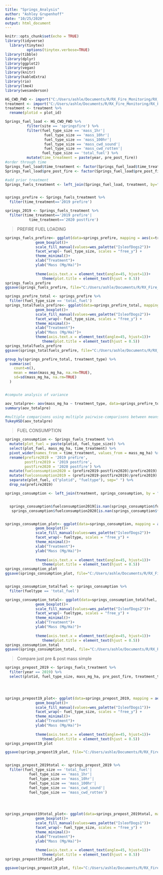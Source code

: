 ```yaml
---
title: "Springs_Analysis"
author: "Ashley Grupenhoff"
date: "10/25/2020"
output: html_document
---
```



```r
knitr::opts_chunk$set(echo = TRUE)
library(tidyverse)
  library(tinytex)
          options(tinytex.verbose=TRUE)
library(tibble)
library(dplyr)
library(ggplot2)
library(vegan)
library(knitr)
library(kableExtra)
library(rio)
library(lme4)
library(wesanderson)
```

```r
HG_CWD_FWD <- import("C:/Users/ashle/Documents/R/RX_Fire_Monitoring/RX_Fire_Monitoring/HolyGrail/data/clean/HG_CWD_FWD_final.csv")
treatment <- import("C:/Users/ashle/Documents/R/RX_Fire_Monitoring/RX_Fire_Monitoring/HolyGrail/data/raw/location_treatment.csv")
treatment <- treatment %>% 
  rename(plotid = plot_id)

Springs_fuel_load <- HG_CWD_FWD %>% 
          filter(site == 'springsfire') %>% 
          filter(fuel_type_size == 'mass_1hr'|
                  fuel_type_size == 'mass_10hr'|
                  fuel_type_size == 'mass_100hr'|
                  fuel_type_size == 'mass_cwd_sound'|
                  fuel_type_size == 'mass_cwd_rotten'|
                 fuel_type_size == 'total_fuel') %>% 
          mutate(time_treatment = paste(year, pre_post_fire)) 
#order through time
Springs_fuel_load$time_treatment <- factor(Springs_fuel_load$time_treatment, levels=c("2019 prefire", "2019 postfire", "2020 postfire"))
Springs_fuel_load$pre_post_fire <- factor(Springs_fuel_load$pre_post_fire, levels=c("prefire", "postfire"))

#add prior treatment
Springs_fuels_treatment <- left_join(Springs_fuel_load, treatment, by="plotid")


springs_prefire <- Springs_fuels_treatment %>% 
  filter(time_treatment=='2019 prefire')

springs_2019 <- Springs_fuels_treatment %>% 
  filter(time_treatment=='2019 prefire'|
           time_treatment=='2020 postfire')


```


>PREFIRE FUEL LOADING

```r

springs_fuels_prefire<- ggplot(data=springs_prefire, mapping = aes(x=treatment_type, y=mass_mg_ha, fill=treatment_type))+
              geom_boxplot()+
              scale_fill_manual(values=wes_palette("IsleofDogs2"))+
              facet_wrap(~ fuel_type_size, scales = "free_y") +
              theme_minimal()+
              xlab("Treatment")+
              ylab("Mass (Mg/Ha)")+
              
              theme(axis.text.x = element_text(angle=45, hjust=1))+
                 theme(plot.title = element_text(hjust = 0.5))
springs_fuels_prefire
ggsave(springs_fuels_prefire, file="C:/Users/ashle/Documents/R/RX_Fire_Monitoring/RX_Fire_Monitoring/HolyGrail/graphs/springs/springs_fuels_prefire.png")

springs_prefire_total <- springs_prefire %>% 
  filter(fuel_type_size == 'total_fuel')
springs_totalfuels_prefire<- ggplot(data=springs_prefire_total, mapping = aes(x=treatment_type, y=mass_mg_ha, fill=treatment_type))+
              geom_boxplot()+
              scale_fill_manual(values=wes_palette("IsleofDogs2"))+
              facet_wrap(~ fuel_type_size, scales = "free_y") +
              theme_minimal()+
              xlab("Treatment")+
              ylab("Mass (Mg/Ha)")+
              theme(axis.text.x = element_text(angle=45, hjust=1))+
                 theme(plot.title = element_text(hjust = 0.5))
springs_totalfuels_prefire
ggsave(springs_totalfuels_prefire, file="C:/Users/ashle/Documents/R/RX_Fire_Monitoring/RX_Fire_Monitoring/HolyGrail/graphs/springs/springs_totalfuels_prefire.png")

group_by(springs_prefire_total, treatment_type) %>% 
  summarise(
    count=n(),
    mean = mean(mass_mg_ha, na.rm=TRUE),
    sd=sd(mass_mg_ha, na.rm=TRUE)
  )


#compute analysis of variance

aov_totalpre<- aov(mass_mg_ha ~ treatment_type, data=springs_prefire_total)
summary(aov_totalpre)

#multiple comparisons using multiple pairwise-comparisons between means of groups
TukeyHSD(aov_totalpre)
```




> FUEL CONSUMPTION

```r

springs_consumption <- Springs_fuels_treatment %>% 
  mutate(plot_fuel = paste(plotid, fuel_type_size)) %>% 
  select(plot_fuel, mass_mg_ha, time_treatment) %>% 
  pivot_wider(names_from = time_treatment, values_from = mass_mg_ha) %>% 
  rename(prefire2019 = '2019 prefire',
         postfire2019 = '2019 postfire',
         postfire2020 = '2020 postfire') %>% 
  mutate(fuelconsumption2020 = (prefire2019-postfire2020)/prefire2019) %>% 
  mutate(fuelconsumption2019 = (prefire2019-postfire2019)/prefire2019) %>% 
  separate(plot_fuel, c("plotid", "fueltype"), sep=" ") %>% 
  drop_na(prefire2019)

springs_consumption <- left_join(treatment, springs_consumption, by = "plotid")


  springs_consumption$fuelconsumption2019[is.nan(springs_consumption$fuelconsumption2019)] <- 0
   springs_consumption$fuelconsumption2020[is.nan(springs_consumption$fuelconsumption2020)] <- 0


springs_consumption_plot<- ggplot(data=springs_consumption, mapping = aes(x=treatment_type, y=fuelconsumption2020, fill=treatment_type))+
              geom_boxplot()+
              scale_fill_manual(values=wes_palette("IsleofDogs2"))+
              facet_wrap(~ fueltype, scales = "free_y") +
              theme_minimal()+
              xlab("Treatment")+
              ylab("Mass (Mg/Ha)")+
              
              theme(axis.text.x = element_text(angle=45, hjust=1))+
                 theme(plot.title = element_text(hjust = 0.5))
springs_consumption_plot
ggsave(springs_consumption_plot, file="C:/Users/ashle/Documents/R/RX_Fire_Monitoring/RX_Fire_Monitoring/HolyGrail/graphs/springs/springs_consumption_2020.png")


springs_consumption_totalfuel <- springs_consumption %>% 
  filter(fueltype == 'total_fuel')

springs_consumption_total<- ggplot(data=springs_consumption_totalfuel, mapping = aes(x=treatment_type, y=fuelconsumption2020, fill=treatment_type))+
              geom_boxplot()+
              scale_fill_manual(values=wes_palette("IsleofDogs2"))+
              facet_wrap(~ fueltype, scales = "free_y") +
              theme_minimal()+
              xlab("Treatment")+
              ylab("Mass (Mg/Ha)")+
              
              theme(axis.text.x = element_text(angle=45, hjust=1))+
                 theme(plot.title = element_text(hjust = 0.5))
springs_consumption_total
ggsave(springs_consumption_total, file="C:/Users/ashle/Documents/R/RX_Fire_Monitoring/RX_Fire_Monitoring/HolyGrail/graphs/springs/springs_consumption_total2020.png")


```

>Compare just pre & post mass simple

```r


springs_prepost_2019 <- Springs_fuels_treatment %>% 
  filter(year == 2019) %>% 
  select(plotid, fuel_type_size, mass_mg_ha, pre_post_fire, treatment_type) 


  

springs_prepost19_plot<- ggplot(data=springs_prepost_2019, mapping = aes(x=treatment_type, y=mass_mg_ha, fill=pre_post_fire))+
              geom_boxplot()+
              scale_fill_manual(values=wes_palette("IsleofDogs1"))+
              facet_wrap(~ fuel_type_size, scales = "free_y") +
              theme_minimal()+
              xlab("Treatment")+
              ylab("Mass (Mg/Ha)")+
              
              theme(axis.text.x = element_text(angle=45, hjust=1))+
                 theme(plot.title = element_text(hjust = 0.5))
springs_prepost19_plot

ggsave(springs_prepost19_plot, file="C:/Users/ashle/Documents/R/RX_Fire_Monitoring/RX_Fire_Monitoring/HolyGrail/graphs/springs/springs_prepost19_plot.png")


springs_prepost_2019total <- springs_prepost_2019 %>% 
  filter(fuel_type_size == 'total_fuel'|
           fuel_type_size == 'mass_1hr'|
           fuel_type_size == 'mass_10hr'|
           fuel_type_size == 'mass_100hr'|
           fuel_type_size == 'mass_cwd_sound'|
           fuel_type_size == 'mass_cwd_rotten')


  

springs_prepost19total_plot<- ggplot(data=springs_prepost_2019total, mapping = aes(x=treatment_type, y=mass_mg_ha, fill=pre_post_fire))+
              geom_boxplot()+
              scale_fill_manual(values=wes_palette("IsleofDogs1"))+
              facet_wrap(~ fuel_type_size, scales = "free_y") +
              theme_minimal()+
              xlab("Treatment")+
              ylab("Mass (Mg/Ha)")+
              
              theme(axis.text.x = element_text(angle=45, hjust=1))+
                 theme(plot.title = element_text(hjust = 0.5))
springs_prepost19total_plot

ggsave(springs_prepost19_plot, file="C:/Users/ashle/Documents/R/RX_Fire_Monitoring/RX_Fire_Monitoring/HolyGrail/graphs/springs/springs_prepost19_plot.png")

```

